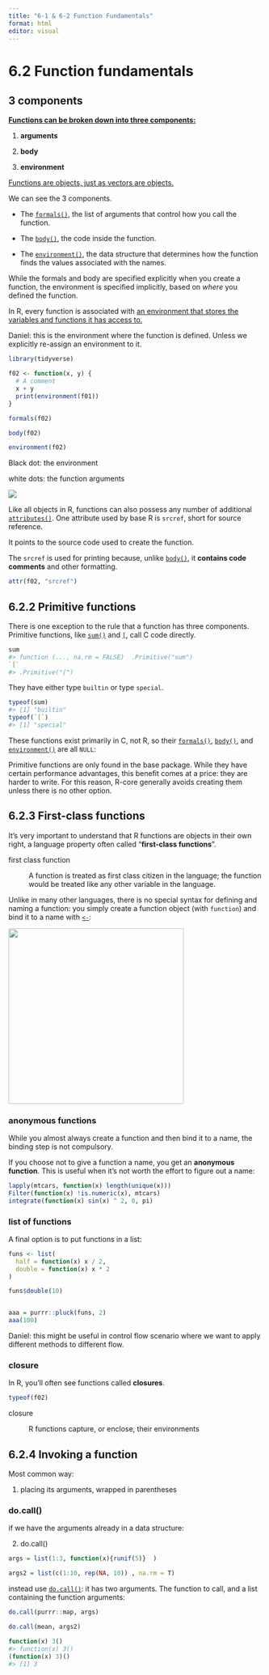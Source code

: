 ```yaml
---
title: "6-1 & 6-2 Function Fundamentals"
format: html
editor: visual
---
```


## 

# 6.2 Function fundamentals

## 3 components

[**Functions can be broken down into three components:**]{.underline}

1.  **arguments**

2.  **body**

3.  **environment**

[Functions are objects, just as vectors are objects.]{.underline}

We can see the 3 components.

-   The [`formals()`](https://rdrr.io/r/base/formals.html), the list of arguments that control how you call the function.

-   The [`body()`](https://rdrr.io/r/base/body.html), the code inside the function.

-   The [`environment()`](https://rdrr.io/r/base/environment.html), the data structure that determines how the function finds the values associated with the names.

While the formals and body are specified explicitly when you create a function, the environment is specified implicitly, based on *where* you defined the function.

In R, every function is associated with [an environment that stores the variables and functions it has access to.]{.underline}

Daniel: this is the environment where the function is defined. Unless we explicitly re-assign an environment to it.

```r
library(tidyverse)

f02 <- function(x, y) {
  # A comment
  x + y
  print(environment(f01))
}

formals(f02)

body(f02)

environment(f02)

```

Black dot: the environment

white dots: the function arguments

![](images/components.png)

Like all objects in R, functions can also possess any number of additional [`attributes()`](https://rdrr.io/r/base/attributes.html). One attribute used by base R is `srcref`, short for source reference.

It points to the source code used to create the function.

The `srcref` is used for printing because, unlike [`body()`](https://rdrr.io/r/base/body.html), it **contains code comments** and other formatting.

```r
attr(f02, "srcref")

```

## 6.2.2 Primitive functions

There is one exception to the rule that a function has three components. Primitive functions, like [`sum()`](https://rdrr.io/r/base/sum.html) and [`[`](https://rdrr.io/r/base/Extract.html), call C code directly.

```r
sum
#> function (..., na.rm = FALSE)  .Primitive("sum")
`[`
#> .Primitive("[")
```

They have either type `builtin` or type `special`.

```r
typeof(sum)
#> [1] "builtin"
typeof(`[`)
#> [1] "special"
```

These functions exist primarily in C, not R, so their [`formals()`](https://rdrr.io/r/base/formals.html), [`body()`](https://rdrr.io/r/base/body.html), and [`environment()`](https://rdrr.io/r/base/environment.html) are all `NULL`:

Primitive functions are only found in the base package. While they have certain performance advantages, this benefit comes at a price: they are harder to write. For this reason, R-core generally avoids creating them unless there is no other option.

## 6.2.3 First-class functions

It's very important to understand that R functions are objects in their own right, a language property often called "**first-class functions**".

first class function

:   A function is treated as first class citizen in the language; the function would be treated like any other variable in the language.

Unlike in many other languages, there is no special syntax for defining and naming a function: you simply create a function object (with `function`) and bind it to a name with [`<-`](https://rdrr.io/r/base/assignOps.html):

![](images/first-class.png){width="347"}

### anonymous functions

While you almost always create a function and then bind it to a name, the binding step is not compulsory.

If you choose not to give a function a name, you get an **anonymous function**. This is useful when it's not worth the effort to figure out a name:

```r
lapply(mtcars, function(x) length(unique(x)))
Filter(function(x) !is.numeric(x), mtcars)
integrate(function(x) sin(x) ^ 2, 0, pi)
```

### list of functions

A final option is to put functions in a list:

```r
funs <- list(
  half = function(x) x / 2,
  double = function(x) x * 2
)

funs$double(10)


aaa = purrr::pluck(funs, 2)
aaa(100)

```

Daniel: this might be useful in control flow scenario where we want to apply different methods to different flow.

### closure

In R, you'll often see functions called **closures**.

```r
typeof(f02)
```

closure

:   R functions capture, or enclose, their environments

## 6.2.4 Invoking a function

Most common way:

1.  placing its arguments, wrapped in parentheses

### do.call()

if we have the arguments already in a data structure:

2.  do.call()

```r
args = list(1:3, function(x){runif(5)}  )

args2 = list(c(1:10, rep(NA, 10)) , na.rm = T)
```

instead use [`do.call()`](https://rdrr.io/r/base/do.call.html): it has two arguments. The function to call, and a list containing the function arguments:

```r
do.call(purrr::map, args)

do.call(mean, args2)
```

```r
function(x) 3()
#> function(x) 3()
(function(x) 3)()
#> [1] 3
```
